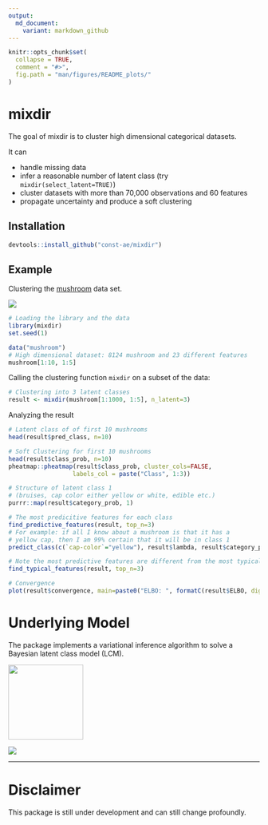 ```yaml
---
output:
  md_document:
    variant: markdown_github
---
```


<!-- README.md is generated from README.Rmd. Please edit that file -->

```r
knitr::opts_chunk$set(
  collapse = TRUE,
  comment = "#>",
  fig.path = "man/figures/README_plots/"
)
```

# mixdir

The goal of mixdir is to cluster high dimensional categorical datasets.

It can

* handle missing data
* infer a reasonable number of latent class (try `mixdir(select_latent=TRUE)`)
* cluster datasets with more than 70,000 observations and 60 features
* propagate uncertainty and produce a soft clustering

## Installation

```r
devtools::install_github("const-ae/mixdir")
```


## Example

Clustering the [mushroom](https://archive.ics.uci.edu/ml/datasets/mushroom) data set.

![](man/figures/README_plots/clustering_overview.png)

```r
# Loading the library and the data
library(mixdir)
set.seed(1)

data("mushroom")
# High dimensional dataset: 8124 mushroom and 23 different features
mushroom[1:10, 1:5]
```

Calling the clustering function `mixdir` on a subset of the data:

```r
# Clustering into 3 latent classes
result <- mixdir(mushroom[1:1000, 1:5], n_latent=3)
```


Analyzing the result

```r
# Latent class of of first 10 mushrooms
head(result$pred_class, n=10)

# Soft Clustering for first 10 mushrooms
head(result$class_prob, n=10)
pheatmap::pheatmap(result$class_prob, cluster_cols=FALSE,
                  labels_col = paste("Class", 1:3))

# Structure of latent class 1
# (bruises, cap color either yellow or white, edible etc.)
purrr::map(result$category_prob, 1)

# The most predicitive features for each class
find_predictive_features(result, top_n=3)
# For example: if all I know about a mushroom is that it has a
# yellow cap, then I am 99% certain that it will be in class 1
predict_class(c(`cap-color`="yellow"), result$lambda, result$category_prob)

# Note the most predictive features are different from the most typical ones
find_typical_features(result, top_n=3)

# Convergence
plot(result$convergence, main=paste0("ELBO: ", formatC(result$ELBO, digits = 3)))
```




# Underlying Model

The package implements a variational inference algorithm to solve a Bayesian latent class model (LCM). 


<div class="figure"><img src="man/figures/README_plots/equations_model.png" align="center" style="height: 150px" ></div>



![](man/figures/README_plots/model_plate_notation.png)


___

# Disclaimer 

This package is still under development and can still change profoundly. 



































